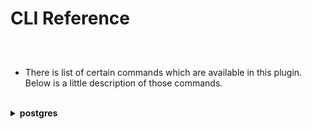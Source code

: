 
<Meta pageTitle="CLI Reference | Postgres" description="CLI Reference | Postgres" />





# CLI Reference

##

<br/>




* There is list of certain commands which are available in this plugin.
  Below is a little description of those commands.

<br/>

<details>
  <summary>
    <strong> postgres</strong>
  </summary>

  <br/>

  * This command will show the list of available commands with postgres instance.

    In order to run this command with your **Gluestack App**, you need to run the below
    command:

    <br/>

    ```bash
    $ node glue postgres
    ```

    <br/>

  * In order show the list of installed **postgres instance** you need to run the following
    command:

    <br/>

    ```bash
    $ node glue postgres list
    ```

    <br/>

  * Inorder to change **configuration** of your **postgres instance** you need to run the 
    following command:

    <br/>

    ```bash
    $ node glue postgres config
    ```

    <br/>

    After that it will ask for the configuration and you just need to provide it with it.
    
    Your console output will be something like this:

    <img src='/assets/PostgresCliReference.png'/>

</details>

<br/>


